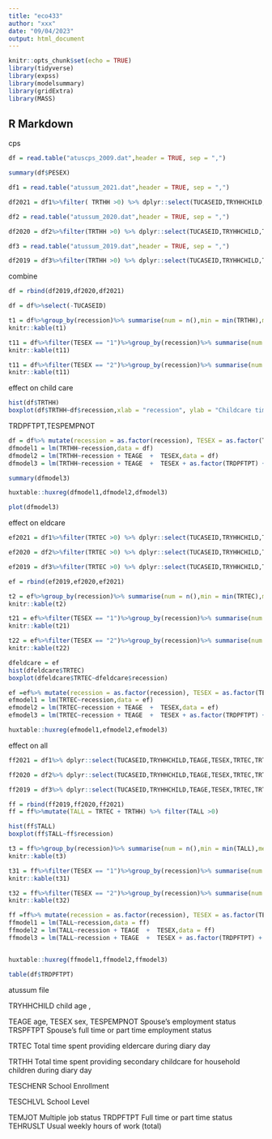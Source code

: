 ```yaml
---
title: "eco433"
author: "xxx"
date: "09/04/2023"
output: html_document
---
```


```r
knitr::opts_chunk$set(echo = TRUE)
library(tidyverse)
library(expss)
library(modelsummary)
library(gridExtra) 
library(MASS)
```

## R Markdown

cps

```r
df = read.table("atuscps_2009.dat",header = TRUE, sep = ",")

```


```r
summary(df$PESEX)

```



```r

df1 = read.table("atussum_2021.dat",header = TRUE, sep = ",")
```



```r
df2021 = df1%>%filter( TRTHH >0) %>% dplyr::select(TUCASEID,TRYHHCHILD,TEAGE,TESEX,TRTEC,TRTHH,TESPEMPNOT,TRSPFTPT,TESCHENR,TESCHLVL,TEMJOT,TRDPFTPT,TEHRUSLT) %>% mutate(recession = "2021")

```




```r

df2 = read.table("atussum_2020.dat",header = TRUE, sep = ",")
```



```r
df2020 = df2%>%filter(TRTHH >0) %>% dplyr::select(TUCASEID,TRYHHCHILD,TEAGE,TESEX,TRTEC,TRTHH,TESPEMPNOT,TRSPFTPT,TESCHENR,TESCHLVL,TEMJOT,TRDPFTPT,TEHRUSLT) %>% mutate(recession = "2020")

```



```r

df3 = read.table("atussum_2019.dat",header = TRUE, sep = ",")
```



```r
df2019 = df3%>%filter(TRTHH >0) %>% dplyr::select(TUCASEID,TRYHHCHILD,TEAGE,TESEX,TRTEC,TRTHH,TESPEMPNOT,TRSPFTPT,TESCHENR,TESCHLVL,TEMJOT,TRDPFTPT,TEHRUSLT) %>% mutate(recession = "2019")

```


combine

```r
df = rbind(df2019,df2020,df2021)
```


```r
df = df%>%select(-TUCASEID)

```



```r
t1 = df%>%group_by(recession)%>% summarise(num = n(),min = min(TRTHH),mean = round(mean(TRTHH),2),median=median(TRTHH),sd = round(sd(TRTHH),2),max = max(TRTHH))
knitr::kable(t1)
```




```r
t11 = df%>%filter(TESEX == "1")%>%group_by(recession)%>% summarise(num = n(),min = min(TRTHH),mean = round(mean(TRTHH),2),median=median(TRTHH),sd = round(sd(TRTHH),2),max = max(TRTHH))
knitr::kable(t11)
```



```r
t11 = df%>%filter(TESEX == "2")%>%group_by(recession)%>% summarise(num = n(),min = min(TRTHH),mean = round(mean(TRTHH),2),median=median(TRTHH),sd = round(sd(TRTHH),2),max = max(TRTHH))
knitr::kable(t11)
```







effect on child care

```r
hist(df$TRTHH)
boxplot(df$TRTHH~df$recession,xlab = "recession", ylab = "Childcare time")
```
TRDPFTPT,TESPEMPNOT




```r
df = df%>% mutate(recession = as.factor(recession), TESEX = as.factor(TESEX),LTRTHH = log(TRTHH))
dfmodel1 = lm(TRTHH~recession,data = df)
dfmodel2 = lm(TRTHH~recession + TEAGE  +  TESEX,data = df)
dfmodel3 = lm(TRTHH~recession + TEAGE  +  TESEX + as.factor(TRDPFTPT) + as.factor(TESPEMPNOT),data = df)
```


```r
summary(dfmodel3)
```

```r
huxtable::huxreg(dfmodel1,dfmodel2,dfmodel3)
```


```r
plot(dfmodel3)
```


























effect on eldcare




```r
ef2021 = df1%>%filter(TRTEC >0) %>% dplyr::select(TUCASEID,TRYHHCHILD,TEAGE,TESEX,TRTEC,TRTHH,TESPEMPNOT,TRSPFTPT,TESCHENR,TESCHLVL,TEMJOT,TRDPFTPT,TEHRUSLT) %>% mutate(recession = "2021")

```



```r
ef2020 = df2%>%filter(TRTEC >0) %>% dplyr::select(TUCASEID,TRYHHCHILD,TEAGE,TESEX,TRTEC,TRTHH,TESPEMPNOT,TRSPFTPT,TESCHENR,TESCHLVL,TEMJOT,TRDPFTPT,TEHRUSLT) %>% mutate(recession = "2020")

```



```r
ef2019 = df3%>%filter(TRTEC >0) %>% dplyr::select(TUCASEID,TRYHHCHILD,TEAGE,TESEX,TRTEC,TRTHH,TESPEMPNOT,TRSPFTPT,TESCHENR,TESCHLVL,TEMJOT,TRDPFTPT,TEHRUSLT) %>% mutate(recession = "2019")

```


```r
ef = rbind(ef2019,ef2020,ef2021)

```



```r
t2 = ef%>%group_by(recession)%>% summarise(num = n(),min = min(TRTEC),mean = round(mean(TRTEC),2),median=median(TRTEC),sd = round(sd(TRTEC),2),max = max(TRTEC))
knitr::kable(t2)
```



```r
t21 = ef%>%filter(TESEX == "1")%>%group_by(recession)%>% summarise(num = n(),min = min(TRTEC),mean = round(mean(TRTEC),2),median=median(TRTEC),sd = round(sd(TRTEC),2),max = max(TRTEC))
knitr::kable(t21)
```


```r
t22 = ef%>%filter(TESEX == "2")%>%group_by(recession)%>% summarise(num = n(),min = min(TRTEC),mean = round(mean(TRTEC),2),median=median(TRTEC),sd = round(sd(TRTEC),2),max = max(TRTEC))
knitr::kable(t22)
```




```r
dfeldcare = ef
hist(dfeldcare$TRTEC)
boxplot(dfeldcare$TRTEC~dfeldcare$recession)

```


```r
ef =ef%>% mutate(recession = as.factor(recession), TESEX = as.factor(TESEX))
efmodel1 = lm(TRTEC~recession,data = ef)
efmodel2 = lm(TRTEC~recession + TEAGE  +  TESEX,data = ef)
efmodel3 = lm(TRTEC~recession + TEAGE  +  TESEX + as.factor(TRDPFTPT) + as.factor(TESPEMPNOT),data = ef)
```




```r
huxtable::huxreg(efmodel1,efmodel2,efmodel3)
```














effect on all


```r
ff2021 = df1%>% dplyr::select(TUCASEID,TRYHHCHILD,TEAGE,TESEX,TRTEC,TRTHH,TESPEMPNOT,TRSPFTPT,TESCHENR,TESCHLVL,TEMJOT,TRDPFTPT,TEHRUSLT) %>% mutate(recession = "2019")

```



```r
ff2020 = df2%>% dplyr::select(TUCASEID,TRYHHCHILD,TEAGE,TESEX,TRTEC,TRTHH,TESPEMPNOT,TRSPFTPT,TESCHENR,TESCHLVL,TEMJOT,TRDPFTPT,TEHRUSLT) %>% mutate(recession = "2020")

```



```r
ff2019 = df3%>% dplyr::select(TUCASEID,TRYHHCHILD,TEAGE,TESEX,TRTEC,TRTHH,TESPEMPNOT,TRSPFTPT,TESCHENR,TESCHLVL,TEMJOT,TRDPFTPT,TEHRUSLT) %>% mutate(recession = "2021")

```


```r
ff = rbind(ff2019,ff2020,ff2021)
ff = ff%>%mutate(TALL = TRTEC + TRTHH) %>% filter(TALL >0)

```




```r
hist(ff$TALL)
boxplot(ff$TALL~ff$recession)

```




```r
t3 = ff%>%group_by(recession)%>% summarise(num = n(),min = min(TALL),mean = round(mean(TALL),2),median=median(TALL),sd = round(sd(TALL),2),max = max(TALL))
knitr::kable(t3)
```




```r
t31 = ff%>%filter(TESEX == "1")%>%group_by(recession)%>% summarise(num = n(),min = min(TALL),mean = round(mean(TALL),2),median=median(TALL),sd = round(sd(TALL),2),max = max(TALL))
knitr::kable(t31)
```






```r
t32 = ff%>%filter(TESEX == "2")%>%group_by(recession)%>% summarise(num = n(),min = min(TALL),mean = round(mean(TALL),2),median=median(TALL),sd = round(sd(TALL),2),max = max(TALL))
knitr::kable(t32)
```



```r
ff =ff%>% mutate(recession = as.factor(recession), TESEX = as.factor(TESEX))
ffmodel1 = lm(TALL~recession,data = ff)
ffmodel2 = lm(TALL~recession + TEAGE  +  TESEX,data = ff)
ffmodel3 = lm(TALL~recession + TEAGE  +  TESEX + as.factor(TRDPFTPT) + as.factor(TESPEMPNOT),data = ff)
```


```r

```


```r
huxtable::huxreg(ffmodel1,ffmodel2,ffmodel3)
```


```r
table(df$TRDPFTPT)
```


atussum file

TRYHHCHILD  child age , 

TEAGE age, 
TESEX sex, 
TESPEMPNOT  Spouse’s employment status
TRSPFTPT Spouse’s full time or part time employment status

TRTEC Total time spent providing eldercare during diary day

TRTHH Total time spent providing secondary childcare for household children during diary day

TESCHENR School Enrollment

TESCHLVL School Level


TEMJOT Multiple job status
TRDPFTPT  Full time or part time status
TEHRUSLT  Usual weekly hours of work (total)





